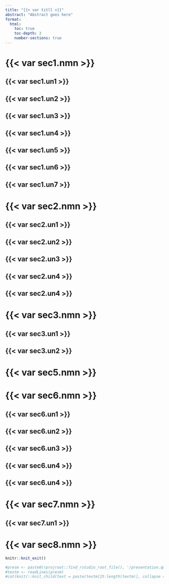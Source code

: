 ```yaml
---
title: "{{< var titll >}}"
abstract: "Abstract goes here"
format: 
  html:
    toc: true
    toc-depth: 3
    number-sections: true
---
```


# {{< var sec1.nmn >}}
## {{< var sec1.un1 >}}
## {{< var sec1.un2 >}}
## {{< var sec1.un3 >}}
## {{< var sec1.un4 >}}
## {{< var sec1.un5 >}}
## {{< var sec1.un6 >}}
## {{< var sec1.un7 >}}

# {{< var sec2.nmn >}}
## {{< var sec2.un1 >}}
## {{< var sec2.un2 >}}
## {{< var sec2.un3 >}}
## {{< var sec2.un4 >}}
## {{< var sec2.un4 >}}

# {{< var sec3.nmn >}}
## {{< var sec3.un1 >}}
## {{< var sec3.un2 >}}

# {{< var sec5.nmn >}}

# {{< var sec6.nmn >}}
## {{< var sec6.un1 >}}
## {{< var sec6.un2 >}}
## {{< var sec6.un3 >}}
## {{< var sec6.un4 >}}
## {{< var sec6.un4 >}}

# {{< var sec7.nmn >}}
## {{< var sec7.un1 >}}

# {{< var sec8.nmn >}}

```r
knitr::knit_exit()
```


```r
#presm <- paste0(rprojroot::find_rstudio_root_file(), '/presentation.qmd')
#textm <- readLines(presm)
#cat(knitr::knit_child(text = paste(textm[25:length(textm)], collapse = "\n"), quiet = TRUE))
```






